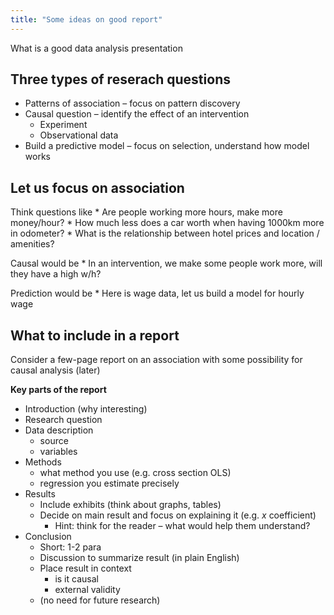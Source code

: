```yaml
---
title: "Some ideas on good report"
---
```


What is a good data analysis presentation

## Three types of reserach questions

* Patterns of association -- focus on pattern discovery
* Causal question -- identify the effect of an intervention
	* Experiment
	* Observational data
* Build a predictive model -- focus on selection, understand how model works

## Let us focus on association 

Think questions like
* Are people working more hours, make more money/hour?
* How much less does a car worth when having 1000km more in odometer?
* What is the relationship between hotel prices and location / amenities? 

Causal would be
* In an intervention, we make some people work more, will they have a high w/h?

Prediction would be
* Here is wage data, let us build a model for hourly wage

## What to include in a report

Consider a few-page report on an association with some possibility for causal analysis (later)

**Key parts of the report**

* Introduction (why interesting)
* Research question 
* Data description
	* source
	* variables
 * Methods
 	* what method you use (e.g. cross section OLS)
 	* regression you estimate precisely
 * Results
 	* Include exhibits (think about graphs, tables)
 	* Decide on main result and focus on explaining it (e.g. $x$ coefficient)
 	  * Hint: think for the reader -- what would help them understand?
  
* Conclusion
  * Short: 1-2 para
  * Discussion to summarize result (in plain English)
  * Place result in context
    * is it causal
    * external validity
  * (no need for future research)